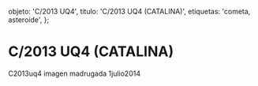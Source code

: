 
  objeto: 'C/2013 UQ4',
  titulo: 'C/2013 UQ4 (CATALINA)',
  etiquetas: 'cometa, asteroide',
};

# C/2013 UQ4 (CATALINA)

<Imagen
  src="objeto/c2013-uq4_20121200_3_c2013uq4_es.jpg"
  fecha="20121200"
/>

<Imagen
  src="objeto/c2013-uq4_20121200_2_c2013uq4_sig.jpg"
  fecha="20121200"
/>

<Imagen
  src="objeto/c2013-uq4_20140701_1_c2013uq4_20140701_i88z.jpg"
  fecha="20140701"
/>

C2013uq4 imagen madrugada 1julio2014